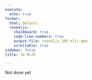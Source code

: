 ```yaml
---
execute:
  echo: true
format:
  html: default
  revealjs:
    chalkboard: true
    code-line-numbers: true
    output-file: revealjs_100_mlir.qmd
    scrollable: true
sidebar: false
title: 10 MLIR

---
```


:::{.callout-warning}
Not done yet 
:::